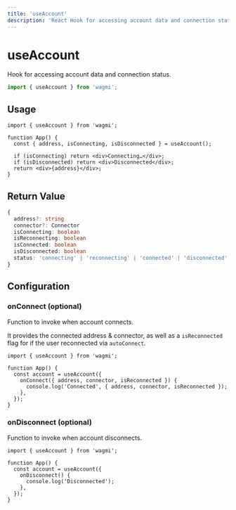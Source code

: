 ```yaml
---
title: 'useAccount'
description: 'React Hook for accessing account data and connection status.'
---
```


# useAccount

Hook for accessing account data and connection status.

```ts
import { useAccount } from 'wagmi';
```

## Usage

```tsx
import { useAccount } from 'wagmi';

function App() {
  const { address, isConnecting, isDisconnected } = useAccount();

  if (isConnecting) return <div>Connecting…</div>;
  if (isDisconnected) return <div>Disconnected</div>;
  return <div>{address}</div>;
}
```

## Return Value

```ts
{
  address?: string
  connector?: Connector
  isConnecting: boolean
  isReconnecting: boolean
  isConnected: boolean
  isDisconnected: boolean
  status: 'connecting' | 'reconnecting' | 'connected' | 'disconnected'
}
```

## Configuration

### onConnect (optional)

Function to invoke when account connects.

It provides the connected address & connector, as well as a `isReconnected` flag for if the user reconnected via `autoConnect`.

```tsx {5-7}
import { useAccount } from 'wagmi';

function App() {
  const account = useAccount({
    onConnect({ address, connector, isReconnected }) {
      console.log('Connected', { address, connector, isReconnected });
    },
  });
}
```

### onDisconnect (optional)

Function to invoke when account disconnects.

```tsx {5-7}
import { useAccount } from 'wagmi';

function App() {
  const account = useAccount({
    onDisconnect() {
      console.log('Disconnected');
    },
  });
}
```
